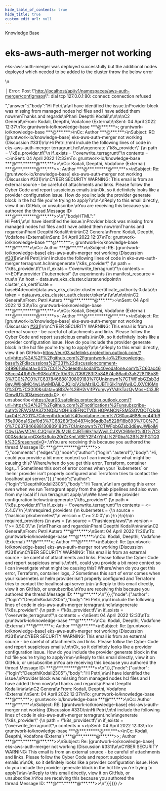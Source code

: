 ```yaml
---
hide_table_of_contents: true
hide_title: true
custom_edit_url: null
---
```



<CenterLayout>
<span class="title">Knowledge Base</span>
<h1>eks-aws-auth-merger not working</h1>
<GitHub json={{"id":"D_kwDOF8slf84APM4o","number":331,"author":{"login":"DeepthiKodali2305"},"title":"eks-aws-auth-merger not working","body":"eks-aws-auth-merger was deployed successfully but the additional nodes deployed which needed to be added to the cluster throw the below error\r\n\r\n\r\n│ Error: Post \"http://localhost/api/v1/namespaces/aws-auth-merger/configmaps\": dial tcp 127.0.0.1:80: connect: connection refused","bodyHTML":"<p dir=\"auto\">eks-aws-auth-merger was deployed successfully but the additional nodes deployed which needed to be added to the cluster throw the below error</p>\n<p dir=\"auto\">│ Error: Post \"<a href=\"http://localhost/api/v1/namespaces/aws-auth-merger/configmaps\" rel=\"nofollow\">http://localhost/api/v1/namespaces/aws-auth-merger/configmaps</a>\": dial tcp 127.0.0.1:80: connect: connection refused</p>","answer":{"body":"Hi Petri,\n\nI have identified the issue.\nProvider block was missing from managed nodes  hcl files and I have added them now\n\nThanks and regards\nPhani Deepthi Kodali\n\n\n\nC2 General\nFrom: Kodali, Deepthi, Vodafone (External)\nSent: 04 April 2022 12:37\nTo: gruntwork-io/knowledge-base ***@***.***>; gruntwork-io/knowledge-base ***@***.***>\nCc: Author ***@***.***>\nSubject: RE: [gruntwork-io/knowledge-base] eks-aws-auth-merger not working (Discussion #331)\n\nHi Petri,\n\nI include the following lines of code in eks-aws-auth-merger terragrunt.hcl\n\ngenerate \"k8s_provider\" {\n  path      = \"k8s_provider.tf\"\n  if_exists = \"overwrite_terragrunt\"\n  contents  = <<EOF\nprovider \"kubernetes\" {\n  experiments {\n    manifest_resource = true\n  }\n  host                   = data.aws_eks_cluster.cluster.endpoint\n  cluster_ca_certificate = base64decode(data.aws_eks_cluster.cluster.certificate_authority.0.data)\n  token                  = data.aws_eks_cluster_auth.cluster.token\n}\n\n\n\n\n\nC2 General\nFrom: Petri Autero ***@***.******@***.***>>\nSent: 04 April 2022 12:33\nTo: gruntwork-io/knowledge-base ***@***.******@***.***>>\nCc: Kodali, Deepthi, Vodafone (External) ***@***.******@***.***>>; Author ***@***.******@***.***>>\nSubject: Re: [gruntwork-io/knowledge-base] eks-aws-auth-merger not working (Discussion #331)\n\nCYBER SECURITY WARNING: This email is from an external source - be careful of attachments and links. Please follow the Cyber Code and report suspicious emails.\n\nOk, so it definitely looks like a provider configuration issue. How do you include the provider generate block in the hcl file you're trying to apply?\n\n-\nReply to this email directly, view it on GitHub<https://eur03.safelinks.protection.outlook.com/?url=https%3A%2F%2Fgithub.com%2Fgruntwork-io%2Fknowledge-base%2Fdiscussions%2F331%23discussioncomment-2499616&data=04%7C01%7Cdeepthi.kodali%40vodafone.com%7C60ac4688ccc44fb975e908da162ef0d3%7C68283f3b84874c86adb3a5228f18b893%7C0%7C0%7C637846688130809183%7CUnknown%7CTWFpbGZsb3d8eyJWIjoiMC4wLjAwMDAiLCJQIjoiV2luMzIiLCJBTiI6Ik1haWwiLCJXVCI6Mn0%3D%7C3000&sdata=qBI37e%2BH2rVifPYumyyYVshkTazQyMosHCj3JROmwlU%3D&reserved=0>, or unsubscribe<https://eur03.safelinks.protection.outlook.com/?url=https%3A%2F%2Fgithub.com%2Fnotifications%2Funsubscribe-auth%2FAV3MA3ZXNQ3JNQHIS3EFNCTVDLHQPANCNFSM5SOVQOTQ&data=04%7C01%7Cdeepthi.kodali%40vodafone.com%7C60ac4688ccc44fb975e908da162ef0d3%7C68283f3b84874c86adb3a5228f18b893%7C0%7C0%7C637846688130809183%7CUnknown%7CTWFpbGZsb3d8eyJWIjoiMC4wLjAwMDAiLCJQIjoiV2luMzIiLCJBTiI6Ik1haWwiLCJXVCI6Mn0%3D%7C3000&sdata=pGXeSz8ukx20rZzKmLVBEY2F4rYjhLl%2F0ba%2B%2FPGTQ3k%3D&reserved=0>.\nYou are receiving this because you authored the thread.Message ID: ***@***.******@***.***>>\n","bodyHTML":"<div class=\"email-fragment\">Hi Petri,\n\nI have identified the issue.\nProvider block was missing from managed nodes  hcl files and I have added them now\n\nThanks and regards\nPhani Deepthi Kodali\n\n\n\nC2 General\nFrom: Kodali, Deepthi, Vodafone (External)\nSent: 04 April 2022 12:37\nTo: gruntwork-io/knowledge-base ***@***.***&gt;; gruntwork-io/knowledge-base ***@***.***&gt;\nCc: Author ***@***.***&gt;\nSubject: RE: [gruntwork-io/knowledge-base] eks-aws-auth-merger not working (Discussion <a class=\"issue-link js-issue-link\" data-error-text=\"Failed to load title\" data-id=\"3984936\" data-permission-text=\"Title is private\" data-url=\"https://github.com/gruntwork-io/knowledge-base/discussions/331\" href=\"https://github.com/gruntwork-io/knowledge-base/discussions/331\">#331</a>)\n\nHi Petri,\n\nI include the following lines of code in eks-aws-auth-merger terragrunt.hcl\n\ngenerate \"k8s_provider\" {\n  path      = \"k8s_provider.tf\"\n  if_exists = \"overwrite_terragrunt\"\n  contents  = &lt;&lt;EOF\nprovider \"kubernetes\" {\n  experiments {\n    manifest_resource = true\n  }\n  host                   = data.aws_eks_cluster.cluster.endpoint\n  cluster_ca_certificate = base64decode(data.aws_eks_cluster.cluster.certificate_authority.0.data)\n  token                  = data.aws_eks_cluster_auth.cluster.token\n}\n\n\n\n\n\nC2 General\nFrom: Petri Autero ***@***.******@***.***&gt;&gt;\nSent: 04 April 2022 12:33\nTo: gruntwork-io/knowledge-base ***@***.******@***.***&gt;&gt;\nCc: Kodali, Deepthi, Vodafone (External) ***@***.******@***.***&gt;&gt;; Author ***@***.******@***.***&gt;&gt;\nSubject: Re: [gruntwork-io/knowledge-base] eks-aws-auth-merger not working (Discussion <a class=\"issue-link js-issue-link\" data-error-text=\"Failed to load title\" data-id=\"3984936\" data-permission-text=\"Title is private\" data-url=\"https://github.com/gruntwork-io/knowledge-base/discussions/331\" href=\"https://github.com/gruntwork-io/knowledge-base/discussions/331\">#331</a>)\n\nCYBER SECURITY WARNING: This email is from an external source - be careful of attachments and links. Please follow the Cyber Code and report suspicious emails.\n\nOk, so it definitely looks like a provider configuration issue. How do you include the provider generate block in the hcl file you're trying to apply?\n\n-\nReply to this email directly, view it on GitHub&lt;<a href=\"https://eur03.safelinks.protection.outlook.com/?url=https%3A%2F%2Fgithub.com%2Fgruntwork-io%2Fknowledge-base%2Fdiscussions%2F331%23discussioncomment-2499616&amp;data=04%7C01%7Cdeepthi.kodali%40vodafone.com%7C60ac4688ccc44fb975e908da162ef0d3%7C68283f3b84874c86adb3a5228f18b893%7C0%7C0%7C637846688130809183%7CUnknown%7CTWFpbGZsb3d8eyJWIjoiMC4wLjAwMDAiLCJQIjoiV2luMzIiLCJBTiI6Ik1haWwiLCJXVCI6Mn0%3D%7C3000&amp;sdata=qBI37e%2BH2rVifPYumyyYVshkTazQyMosHCj3JROmwlU%3D&amp;reserved=0\">https://eur03.safelinks.protection.outlook.com/?url=https%3A%2F%2Fgithub.com%2Fgruntwork-io%2Fknowledge-base%2Fdiscussions%2F331%23discussioncomment-2499616&amp;data=04%7C01%7Cdeepthi.kodali%40vodafone.com%7C60ac4688ccc44fb975e908da162ef0d3%7C68283f3b84874c86adb3a5228f18b893%7C0%7C0%7C637846688130809183%7CUnknown%7CTWFpbGZsb3d8eyJWIjoiMC4wLjAwMDAiLCJQIjoiV2luMzIiLCJBTiI6Ik1haWwiLCJXVCI6Mn0%3D%7C3000&amp;sdata=qBI37e%2BH2rVifPYumyyYVshkTazQyMosHCj3JROmwlU%3D&amp;reserved=0</a>&gt;, or unsubscribe&lt;<a href=\"https://eur03.safelinks.protection.outlook.com/?url=https%3A%2F%2Fgithub.com%2Fnotifications%2Funsubscribe-auth%2FAV3MA3ZXNQ3JNQHIS3EFNCTVDLHQPANCNFSM5SOVQOTQ&amp;data=04%7C01%7Cdeepthi.kodali%40vodafone.com%7C60ac4688ccc44fb975e908da162ef0d3%7C68283f3b84874c86adb3a5228f18b893%7C0%7C0%7C637846688130809183%7CUnknown%7CTWFpbGZsb3d8eyJWIjoiMC4wLjAwMDAiLCJQIjoiV2luMzIiLCJBTiI6Ik1haWwiLCJXVCI6Mn0%3D%7C3000&amp;sdata=pGXeSz8ukx20rZzKmLVBEY2F4rYjhLl%2F0ba%2B%2FPGTQ3k%3D&amp;reserved=0\">https://eur03.safelinks.protection.outlook.com/?url=https%3A%2F%2Fgithub.com%2Fnotifications%2Funsubscribe-auth%2FAV3MA3ZXNQ3JNQHIS3EFNCTVDLHQPANCNFSM5SOVQOTQ&amp;data=04%7C01%7Cdeepthi.kodali%40vodafone.com%7C60ac4688ccc44fb975e908da162ef0d3%7C68283f3b84874c86adb3a5228f18b893%7C0%7C0%7C637846688130809183%7CUnknown%7CTWFpbGZsb3d8eyJWIjoiMC4wLjAwMDAiLCJQIjoiV2luMzIiLCJBTiI6Ik1haWwiLCJXVCI6Mn0%3D%7C3000&amp;sdata=pGXeSz8ukx20rZzKmLVBEY2F4rYjhLl%2F0ba%2B%2FPGTQ3k%3D&amp;reserved=0</a>&gt;.\nYou are receiving this because you authored the thread.Message ID: ***@***.******@***.***&gt;&gt;</div>"},"comments":{"edges":[{"node":{"author":{"login":"autero1"},"body":"Hi, could you provide a bit more context so I can investigate what might be causing this? Where/when do you get this error, Terraform, container logs,..? Sometimes this sort of error comes when your `kubernetes` or `helm` provider isn't properly configured and Terraform tries to contact the localhost api server."}},{"node":{"author":{"login":"DeepthiKodali2305"},"body":"Hi Team,\n\nI am getting this error even when we run Terragrunt apply from the gitlab pipelines and also even from my local if I run terragrunt apply.\n\nWe have all the provider configuration below:\n\ngenerate \"k8s_provider\" {\n  path      = \"k8s_provider.tf\"\n  if_exists = \"overwrite_terragrunt\"\n  contents  = <<EOF\nprovider \"kubernetes\" {\n  host                   = data.aws_eks_cluster.cluster.endpoint\n  cluster_ca_certificate = base64decode(data.aws_eks_cluster.cluster.certificate_authority.0.data)\n  token                  = data.aws_eks_cluster_auth.cluster.token\n}\n\n\n required_providers {\n    helm = {\n      source  = \"hashicorp/helm\"\n      version = \">= 2.4.0\"\n    }\n\nrequired_providers {\n    kubernetes = {\n      source  = \"hashicorp/kubernetes\"\n      version = \">= 2.0.0\"\n    }\n  }\n}\n\n required_providers {\n    aws = {\n      source  = \"hashicorp/aws\"\n      version = \">= 3.50.0\"\n    }\n\nThanks and regards\nPhani Deepthi Kodali\n\n\n\n\nC2 General\nFrom: Petri Autero ***@***.***>\nSent: 04 April 2022 11:26\nTo: gruntwork-io/knowledge-base ***@***.***>\nCc: Kodali, Deepthi, Vodafone (External) ***@***.***>; Author ***@***.***>\nSubject: Re: [gruntwork-io/knowledge-base] eks-aws-auth-merger not working (Discussion #331)\n\nCYBER SECURITY WARNING: This email is from an external source - be careful of attachments and links. Please follow the Cyber Code and report suspicious emails.\n\nHi, could you provide a bit more context so I can investigate what might be causing this? Where/when do you get this error, Terraform, container logs,..? Sometimes this sort of error comes when your kubernetes or helm provider isn't properly configured and Terraform tries to contact the localhost api server.\n\n-\nReply to this email directly, view it on GitHub<https://eur03.safelinks.protection.outlook.com/?url=https%3A%2F%2Fgithub.com%2Fgruntwork-io%2Fknowledge-base%2Fdiscussions%2F331%23discussioncomment-2499211&data=04%7C01%7Cdeepthi.kodali%40vodafone.com%7Cd25e26c1afed4a0c38e608da16258e1d%7C68283f3b84874c86adb3a5228f18b893%7C0%7C0%7C637846647831516805%7CUnknown%7CTWFpbGZsb3d8eyJWIjoiMC4wLjAwMDAiLCJQIjoiV2luMzIiLCJBTiI6Ik1haWwiLCJXVCI6Mn0%3D%7C3000&sdata=VoktUBRqOEeEv9E1EcabDCB4SuuFun6cJCaT7CFWGV0%3D&reserved=0>, or unsubscribe<https://eur03.safelinks.protection.outlook.com/?url=https%3A%2F%2Fgithub.com%2Fnotifications%2Funsubscribe-auth%2FAV3MA37ODMRQN63OBH4HQQ3VDK7UTANCNFSM5SOVQOTQ&data=04%7C01%7Cdeepthi.kodali%40vodafone.com%7Cd25e26c1afed4a0c38e608da16258e1d%7C68283f3b84874c86adb3a5228f18b893%7C0%7C0%7C637846647831673040%7CUnknown%7CTWFpbGZsb3d8eyJWIjoiMC4wLjAwMDAiLCJQIjoiV2luMzIiLCJBTiI6Ik1haWwiLCJXVCI6Mn0%3D%7C3000&sdata=Ug2VvihJ3q8HSByv1u4CS9C3ANUiwChmi5aGXtPUwjo%3D&reserved=0>.\nYou are receiving this because you authored the thread.Message ID: ***@***.***>\n"}},{"node":{"author":{"login":"DeepthiKodali2305"},"body":"Hi Petri,\n\nI include the following lines of code in eks-aws-auth-merger terragrunt.hcl\n\ngenerate \"k8s_provider\" {\n  path      = \"k8s_provider.tf\"\n  if_exists = \"overwrite_terragrunt\"\n  contents  = <<EOF\nprovider \"kubernetes\" {\n  experiments {\n    manifest_resource = true\n  }\n  host                   = data.aws_eks_cluster.cluster.endpoint\n  cluster_ca_certificate = base64decode(data.aws_eks_cluster.cluster.certificate_authority.0.data)\n  token                  = data.aws_eks_cluster_auth.cluster.token\n}\n\n\n\n\n\nC2 General\nFrom: Petri Autero ***@***.***>\nSent: 04 April 2022 12:33\nTo: gruntwork-io/knowledge-base ***@***.***>\nCc: Kodali, Deepthi, Vodafone (External) ***@***.***>; Author ***@***.***>\nSubject: Re: [gruntwork-io/knowledge-base] eks-aws-auth-merger not working (Discussion #331)\n\nCYBER SECURITY WARNING: This email is from an external source - be careful of attachments and links. Please follow the Cyber Code and report suspicious emails.\n\nOk, so it definitely looks like a provider configuration issue. How do you include the provider generate block in the hcl file you're trying to apply?\n\n-\nReply to this email directly, view it on GitHub<https://eur03.safelinks.protection.outlook.com/?url=https%3A%2F%2Fgithub.com%2Fgruntwork-io%2Fknowledge-base%2Fdiscussions%2F331%23discussioncomment-2499616&data=04%7C01%7Cdeepthi.kodali%40vodafone.com%7C60ac4688ccc44fb975e908da162ef0d3%7C68283f3b84874c86adb3a5228f18b893%7C0%7C0%7C637846688130809183%7CUnknown%7CTWFpbGZsb3d8eyJWIjoiMC4wLjAwMDAiLCJQIjoiV2luMzIiLCJBTiI6Ik1haWwiLCJXVCI6Mn0%3D%7C3000&sdata=qBI37e%2BH2rVifPYumyyYVshkTazQyMosHCj3JROmwlU%3D&reserved=0>, or unsubscribe<https://eur03.safelinks.protection.outlook.com/?url=https%3A%2F%2Fgithub.com%2Fnotifications%2Funsubscribe-auth%2FAV3MA3ZXNQ3JNQHIS3EFNCTVDLHQPANCNFSM5SOVQOTQ&data=04%7C01%7Cdeepthi.kodali%40vodafone.com%7C60ac4688ccc44fb975e908da162ef0d3%7C68283f3b84874c86adb3a5228f18b893%7C0%7C0%7C637846688130809183%7CUnknown%7CTWFpbGZsb3d8eyJWIjoiMC4wLjAwMDAiLCJQIjoiV2luMzIiLCJBTiI6Ik1haWwiLCJXVCI6Mn0%3D%7C3000&sdata=pGXeSz8ukx20rZzKmLVBEY2F4rYjhLl%2F0ba%2B%2FPGTQ3k%3D&reserved=0>.\nYou are receiving this because you authored the thread.Message ID: ***@***.******@***.***>>\n"}},{"node":{"author":{"login":"DeepthiKodali2305"},"body":"Hi Petri,\n\nI have identified the issue.\nProvider block was missing from managed nodes  hcl files and I have added them now\n\nThanks and regards\nPhani Deepthi Kodali\n\n\n\nC2 General\nFrom: Kodali, Deepthi, Vodafone (External)\nSent: 04 April 2022 12:37\nTo: gruntwork-io/knowledge-base ***@***.***>; gruntwork-io/knowledge-base ***@***.***>\nCc: Author ***@***.***>\nSubject: RE: [gruntwork-io/knowledge-base] eks-aws-auth-merger not working (Discussion #331)\n\nHi Petri,\n\nI include the following lines of code in eks-aws-auth-merger terragrunt.hcl\n\ngenerate \"k8s_provider\" {\n  path      = \"k8s_provider.tf\"\n  if_exists = \"overwrite_terragrunt\"\n  contents  = <<EOF\nprovider \"kubernetes\" {\n  experiments {\n    manifest_resource = true\n  }\n  host                   = data.aws_eks_cluster.cluster.endpoint\n  cluster_ca_certificate = base64decode(data.aws_eks_cluster.cluster.certificate_authority.0.data)\n  token                  = data.aws_eks_cluster_auth.cluster.token\n}\n\n\n\n\n\nC2 General\nFrom: Petri Autero ***@***.******@***.***>>\nSent: 04 April 2022 12:33\nTo: gruntwork-io/knowledge-base ***@***.******@***.***>>\nCc: Kodali, Deepthi, Vodafone (External) ***@***.******@***.***>>; Author ***@***.******@***.***>>\nSubject: Re: [gruntwork-io/knowledge-base] eks-aws-auth-merger not working (Discussion #331)\n\nCYBER SECURITY WARNING: This email is from an external source - be careful of attachments and links. Please follow the Cyber Code and report suspicious emails.\n\nOk, so it definitely looks like a provider configuration issue. How do you include the provider generate block in the hcl file you're trying to apply?\n\n-\nReply to this email directly, view it on GitHub<https://eur03.safelinks.protection.outlook.com/?url=https%3A%2F%2Fgithub.com%2Fgruntwork-io%2Fknowledge-base%2Fdiscussions%2F331%23discussioncomment-2499616&data=04%7C01%7Cdeepthi.kodali%40vodafone.com%7C60ac4688ccc44fb975e908da162ef0d3%7C68283f3b84874c86adb3a5228f18b893%7C0%7C0%7C637846688130809183%7CUnknown%7CTWFpbGZsb3d8eyJWIjoiMC4wLjAwMDAiLCJQIjoiV2luMzIiLCJBTiI6Ik1haWwiLCJXVCI6Mn0%3D%7C3000&sdata=qBI37e%2BH2rVifPYumyyYVshkTazQyMosHCj3JROmwlU%3D&reserved=0>, or unsubscribe<https://eur03.safelinks.protection.outlook.com/?url=https%3A%2F%2Fgithub.com%2Fnotifications%2Funsubscribe-auth%2FAV3MA3ZXNQ3JNQHIS3EFNCTVDLHQPANCNFSM5SOVQOTQ&data=04%7C01%7Cdeepthi.kodali%40vodafone.com%7C60ac4688ccc44fb975e908da162ef0d3%7C68283f3b84874c86adb3a5228f18b893%7C0%7C0%7C637846688130809183%7CUnknown%7CTWFpbGZsb3d8eyJWIjoiMC4wLjAwMDAiLCJQIjoiV2luMzIiLCJBTiI6Ik1haWwiLCJXVCI6Mn0%3D%7C3000&sdata=pGXeSz8ukx20rZzKmLVBEY2F4rYjhLl%2F0ba%2B%2FPGTQ3k%3D&reserved=0>.\nYou are receiving this because you authored the thread.Message ID: ***@***.******@***.***>>\n"}}]}}} />

</CenterLayout>
  

<!-- ##DOCS-SOURCER-START
{
  "sourcePlugin": "github-discussions",
  "hash": "db9362cd5c7e60736c30ddf190db3ad5"
}
##DOCS-SOURCER-END -->
